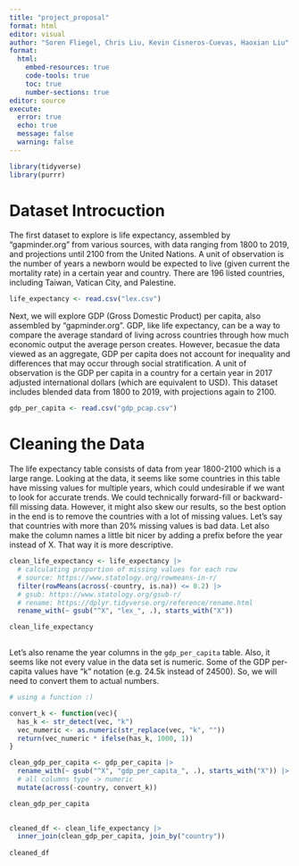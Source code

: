 ```yaml
---
title: "project_proposal"
format: html
editor: visual
author: "Soren Fliegel, Chris Liu, Kevin Cisneros-Cuevas, Haoxian Liu"
format: 
  html:
    embed-resources: true
    code-tools: true
    toc: true
    number-sections: true
editor: source
execute: 
  error: true
  echo: true
  message: false
  warning: false
---
```


```r
library(tidyverse)
library(purrr)
```

# Dataset Introcuction

The first dataset to explore is life expectancy, assembled by "gapminder.org" from various sources, with data ranging from 1800 to 2019, and projections until 2100 from the United Nations. A unit of observation is the number of years a newborn would be expected to live (given current the mortality rate) in a certain year and country. There are 196 listed countries, including Taiwan, Vatican City, and Palestine.

```r
life_expectancy <- read.csv("lex.csv")
```

Next, we will explore GDP (Gross Domestic Product) per capita, also assembled by "gapminder.org". GDP, like life expectancy, can be a way to compare the average standard of living across countries through how much economic output the average person creates. However, becasue the data viewed as an aggregate, GDP per capita does not account for inequality and differences that may occur through social stratification. A unit of observation is the GDP per capita in a country for a certain year in 2017 adjusted international dollars (which are equivalent to USD). This dataset includes blended data from 1800 to 2019, with projections again to 2100.

```r
gdp_per_capita <- read.csv("gdp_pcap.csv")
```

# Cleaning the Data

The life expectancy table consists of data from year 1800-2100 which is a large range. Looking at the data, it seems like some countries in this table have missing values for multiple years, which could undesirable if we want to look for accurate trends. We could technically forward-fill or backward-fill missing data. However, it might also skew our results, so the best option in the end is to remove the countries with a lot of missing values. Let's say that countries with more than 20% missing values is bad data. Let also make the column names a little bit nicer by adding a prefix before the year instead of X. That way it is more descriptive.

```r

clean_life_expectancy <- life_expectancy |> 
  # calculating proportion of missing values for each row
  # source: https://www.statology.org/rowmeans-in-r/
  filter(rowMeans(across(-country, is.na)) <= 0.2) |> 
  # gsub: https://www.statology.org/gsub-r/
  # rename: https://dplyr.tidyverse.org/reference/rename.html
  rename_with(~ gsub("^X", "lex_", .), starts_with("X"))

clean_life_expectancy
  
```

Let's also rename the year columns in the `gdp_per_capita` table. Also, it seems like not every value in the data set is numeric. Some of the GDP per-capita values have "k" notation (e.g. 24.5k instead of 24500). So, we will need to convert them to actual numbers.

```r

# using a function :)

convert_k <- function(vec){
  has_k <- str_detect(vec, "k")
  vec_numeric <- as.numeric(str_replace(vec, "k", "")) 
  return(vec_numeric * ifelse(has_k, 1000, 1))   
}
```

```r
 
clean_gdp_per_capita <- gdp_per_capita |> 
  rename_with(~ gsub("^X", "gdp_per_capita_", .), starts_with("X")) |> 
  # all columns type -> numeric
  mutate(across(-country, convert_k))

clean_gdp_per_capita
  
```

```r

cleaned_df <- clean_life_expectancy |> 
  inner_join(clean_gdp_per_capita, join_by("country")) 
  
cleaned_df
```
